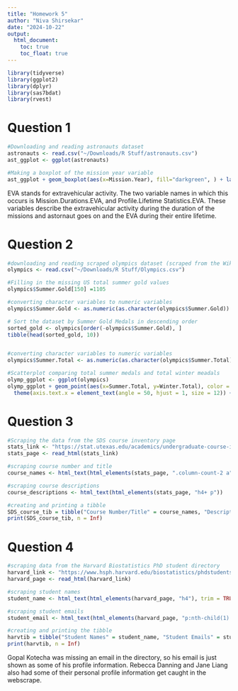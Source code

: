 ```yaml
---
title: "Homework 5"
author: "Niva Shirsekar"
date: "2024-10-22"
output:
  html_document:
    toc: true
    toc_float: true
---
```



```r
library(tidyverse)
library(ggplot2)
library(dplyr)
library(sas7bdat)
library(rvest)
```

# **Question 1**

```r
#Downloading and reading astronauts dataset
astronauts <- read.csv("~/Downloads/R Stuff/astronauts.csv")
ast_ggplot <- ggplot(astronauts)

#Making a boxplot of the mission year variable
ast_ggplot + geom_boxplot(aes(x=Mission.Year), fill="darkgreen", ) + labs(title="Boxplot of Mission Years", x= "Years")
```

EVA stands for extravehicular activity. The two variable names in which this occurs is Mission.Durations.EVA, and Profile.Lifetime Statistics.EVA. These variables describe the extravehicular activity during the duration of the missions and astornaut goes on and the EVA during their entire lifetime. 

# **Question 2**

```r
#downloading and reading scraped olympics dataset (scraped from the Wikipedia website and formatted in Google sheets)
olympics <- read.csv("~/Downloads/R Stuff/Olympics.csv")

#Filling in the missing US total summer gold values
olympics$Summer.Gold[150] =1105

#converting character variables to numeric variables
olympics$Summer.Gold <- as.numeric(as.character(olympics$Summer.Gold))

# Sort the dataset by Summer Gold Medals in descending order
sorted_gold <- olympics[order(-olympics$Summer.Gold), ]
tibble(head(sorted_gold, 10))


#converting character variables to numeric variables
olympics$Summer.Total <- as.numeric(as.character(olympics$Summer.Total))

#Scatterplot comparing total summer medals and total winter meadals 
olymp_ggplot <- ggplot(olympics)
olymp_ggplot + geom_point(aes(x=Summer.Total, y=Winter.Total), color = "coral") + labs(title="Summer vs Winter Total Medals", x = "Summer Total Medals", y = "Winter Total Medals") + 
  theme(axis.text.x = element_text(angle = 50, hjust = 1, size = 12)) +theme(aspect.ratio = 1/2) 

```

# **Question 3**

```r
#Scraping the data from the SDS course inventory page 
stats_link <- "https://stat.utexas.edu/academics/undergraduate-course-inventory"
stats_page <- read_html(stats_link)

#scraping course number and title
course_names <- html_text(html_elements(stats_page, ".column-count-2 a"))

#scraping course descriptions
course_descriptions <- html_text(html_elements(stats_page, "h4+ p"))

#creating and printing a tibble
SDS_course_tib = tibble("Course Number/Title" = course_names, "Description" = course_descriptions)
print(SDS_course_tib, n = Inf)
```

# **Question 4**

```r
#scraping data from the Harvard Biostatistics PhD student directory
harvard_link <- "https://www.hsph.harvard.edu/biostatistics/phdstudents/"
harvard_page <- read_html(harvard_link)

#scraping student names 
student_name <- html_text(html_elements(harvard_page, "h4"), trim = TRUE)

#scraping student emails
student_email <- html_text(html_elements(harvard_page, "p:nth-child(1) , h5+ p"), trim = TRUE)

#creating and printing the tibble
harvtib = tibble("Student Names" = student_name, "Student Emails" = student_email)
print(harvtib, n = Inf)
```

Gopal Kotecha was missing an email in the directory, so his email is just shown as some of his profile information. Rebecca Danning and Jane Liang also had some of their personal profile information get caught in the webscrape. 


